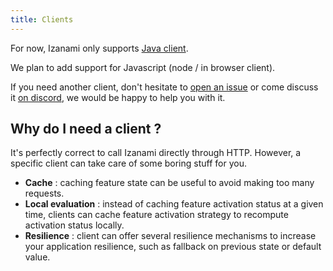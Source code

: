 ```yaml
---
title: Clients
---
```


For now, Izanami only supports [Java client](./01-java/index.mdx).

We plan to add support for Javascript (node / in browser client).

If you need another client, don't hesitate to <a href="TODO">open an issue</a> or come discuss it <a href="TODO">on discord</a>, we would be happy to help you with it.

## Why do I need a client ?

It's perfectly correct to call Izanami directly through HTTP. However, a specific client can take care of some boring stuff for you.

- **Cache** : caching feature state can be useful to avoid making too many requests.
- **Local evaluation** : instead of caching feature activation status at a given time, clients can cache feature activation strategy to recompute activation status locally.
- **Resilience** : client can offer several resilience mechanisms to increase your application resilience, such as fallback on previous state or default value.
